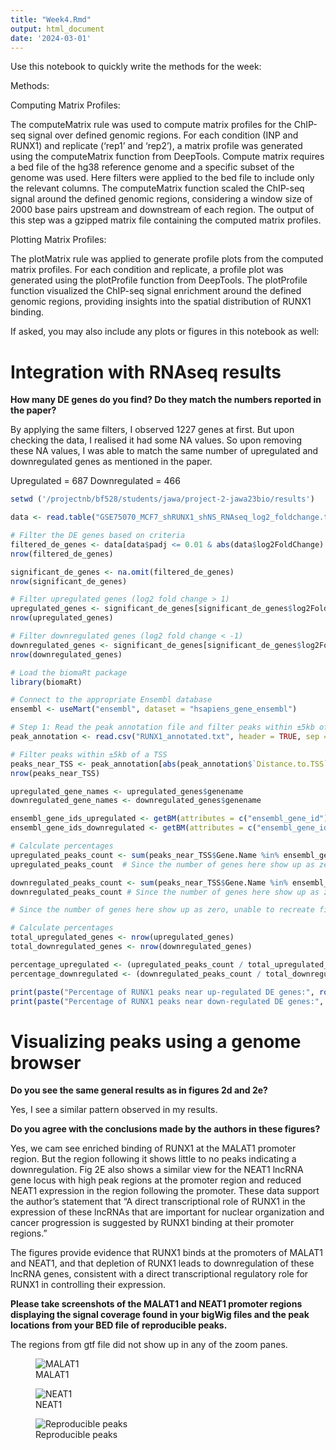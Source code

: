 ```yaml
---
title: "Week4.Rmd"
output: html_document
date: '2024-03-01'
---
```


Use this notebook to quickly write the methods for the week:

Methods: 
  
Computing Matrix Profiles: 

The computeMatrix rule was used to compute matrix profiles for the ChIP-seq signal over defined genomic regions. For each condition (INP and RUNX1) and replicate ('rep1' and 'rep2'), a matrix profile was generated using the computeMatrix function from DeepTools. Compute matrix requires a bed file of the hg38 reference genome and a specific subset of the genome was used. Here filters were applied to the bed file to include only the relevant columns. The computeMatrix function scaled the ChIP-seq signal around the defined genomic regions, considering a window size of 2000 base pairs upstream and downstream of each region. The output of this step was a gzipped matrix file containing the computed matrix profiles.

Plotting Matrix Profiles:

The plotMatrix rule was applied to generate profile plots from the computed matrix profiles. For each condition and replicate, a profile plot was generated using the plotProfile function from DeepTools. The plotProfile function visualized the ChIP-seq signal enrichment around the defined genomic regions, providing insights into the spatial distribution of RUNX1 binding.

If asked, you may also include any plots or figures in this notebook as well:


# Integration with RNAseq results

**How many DE genes do you find? Do they match the numbers reported in the paper?**

By applying the same filters, I observed 1227 genes at first. But upon checking the data, I realised it had some NA values. So upon removing these NA values, I was able to match the same number of upregulated and downregulated genes as mentioned in the paper. 

Upregulated = 687
Downregulated = 466
  
```r
setwd ('/projectnb/bf528/students/jawa/project-2-jawa23bio/results')

data <- read.table("GSE75070_MCF7_shRUNX1_shNS_RNAseq_log2_foldchange.txt", header = TRUE)

# Filter the DE genes based on criteria
filtered_de_genes <- data[data$padj <= 0.01 & abs(data$log2FoldChange) > 1, ]
nrow(filtered_de_genes)

significant_de_genes <- na.omit(filtered_de_genes)
nrow(significant_de_genes)

# Filter upregulated genes (log2 fold change > 1)
upregulated_genes <- significant_de_genes[significant_de_genes$log2FoldChange > 1, ]
nrow(upregulated_genes)

# Filter downregulated genes (log2 fold change < -1)
downregulated_genes <- significant_de_genes[significant_de_genes$log2FoldChange < -1, ]
nrow(downregulated_genes)

# Load the biomaRt package
library(biomaRt)

# Connect to the appropriate Ensembl database
ensembl <- useMart("ensembl", dataset = "hsapiens_gene_ensembl")

# Step 1: Read the peak annotation file and filter peaks within ±5kb of a TSS
peak_annotation <- read.csv("RUNX1_annotated.txt", header = TRUE, sep = "\t")

# Filter peaks within ±5kb of a TSS
peaks_near_TSS <- peak_annotation[abs(peak_annotation$`Distance.to.TSS`) <= 5000, ]
nrow(peaks_near_TSS)

upregulated_gene_names <- upregulated_genes$genename
downregulated_gene_names <- downregulated_genes$genename

ensembl_gene_ids_upregulated <- getBM(attributes = c("ensembl_gene_id"), filters = "external_gene_name", values = upregulated_gene_names, mart = ensembl)$ensembl_gene_id
ensembl_gene_ids_downregulated <- getBM(attributes = c("ensembl_gene_id"), filters = "external_gene_name", values = downregulated_gene_names, mart = ensembl)$ensembl_gene_id

# Calculate percentages
upregulated_peaks_count <- sum(peaks_near_TSS$Gene.Name %in% ensembl_gene_ids_upregulated)
upregulated_peaks_count  # Since the number of genes here show up as zero, unable to recreate figure 2D and supplementary 2f

downregulated_peaks_count <- sum(peaks_near_TSS$Gene.Name %in% ensembl_gene_ids_downregulated)
downregulated_peaks_count # Since the number of genes here show up as zero, unable to recreate figure 2D and supplementary 2f

# Since the number of genes here show up as zero, unable to recreate figure 2D and supplementary 2f

# Calculate percentages
total_upregulated_genes <- nrow(upregulated_genes)
total_downregulated_genes <- nrow(downregulated_genes)

percentage_upregulated <- (upregulated_peaks_count / total_upregulated_genes) * 100
percentage_downregulated <- (downregulated_peaks_count / total_downregulated_genes) * 100

print(paste("Percentage of RUNX1 peaks near up-regulated DE genes:", round(percentage_upregulated, 2), "%"))
print(paste("Percentage of RUNX1 peaks near down-regulated DE genes:", round(percentage_downregulated, 2), "%"))

```

# Visualizing peaks using a genome browser

**Do you see the same general results as in figures 2d and 2e?**

Yes, I see a similar pattern observed in my results.
  
**Do you agree with the conclusions made by the authors in these figures?**
  
Yes, we cam see enriched binding of RUNX1 at the MALAT1 promoter region. But the region following it shows little to no peaks indicating a downregulation. Fig 2E also shows a similar view for the NEAT1 lncRNA gene locus with high peak regions at the promoter region and reduced NEAT1 expression in the region following the promoter. These data support the author's statement that "A direct transcriptional role of RUNX1 in the expression of these lncRNAs that are important for nuclear organization and cancer progression is suggested by RUNX1 binding at their promoter regions."

The figures provide evidence that RUNX1 binds at the promoters of MALAT1 and NEAT1, and that depletion of RUNX1 leads to downregulation of these lncRNA genes, consistent with a direct transcriptional regulatory role for RUNX1 in controlling their expression.

**Please take screenshots of the MALAT1 and NEAT1 promoter regions displaying the signal coverage found in your bigWig files and the peak locations from your BED file of reproducible peaks.**

The regions from gtf file did not show up in any of the zoom panes.

![MALAT1](/projectnb/bf528/students/jawa/project-2-jawa23bio/results/MALAT1.png)

![NEAT1](/projectnb/bf528/students/jawa/project-2-jawa23bio/results/NEAT1.png)

![Reproducible peaks](/projectnb/bf528/students/jawa/project-2-jawa23bio/results/Reproducible peak regions.png)

